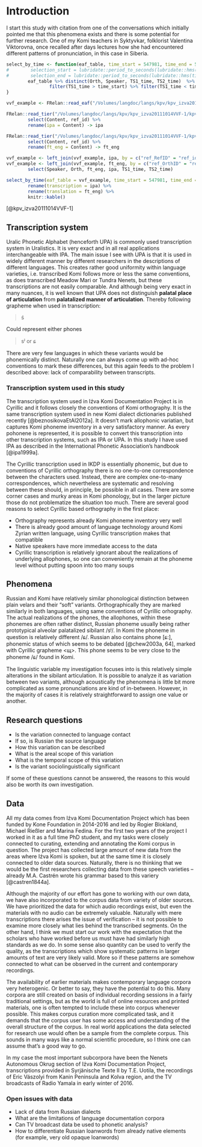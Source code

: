 # Introduction

<!-- <center><iframe width="100%" height="500" src="abstract.pdf"></iframe></center> -->

I start this study with citation from one of the conversations which initially pointed me that this phenomena exists and there is some potential for further research. One of my Komi teachers in Syktyvkar, folklorist Valentina Viktorovna, once recalled after days lectures how she had encountered different patterns of pronunciation, in this case in Siberia.

```r


select_by_time <- function(eaf_table, time_start = 547981, time_end = 578751){
#        selection_start = lubridate::period_to_seconds(lubridate::hms(time_start)) * 1000
#        selection_end = lubridate::period_to_seconds(lubridate::hms(time_end)) * 1000
        eaf_table %>% distinct(Orth, Speaker, TS1_time, TS2_time)  %>% filter(Speaker == "VVF-F-1957") %>%
                filter(TS1_time > time_start) %>% filter(TS1_time < time_end)
}

vvf_example <- FRelan::read_eaf("/Volumes/langdoc/langs/kpv/kpv_izva20111014VVF-1/kpv_izva20111014VVF-1.eaf", simplify = F)

FRelan::read_tier("/Volumes/langdoc/langs/kpv/kpv_izva20111014VVF-1/kpv_izva20111014VVF-1.eaf", "phonet-ipaT", "VVF-F-1957") %>% 
        select(Content, ref_id) %>%
        rename(ipa = Content) -> ipa

FRelan::read_tier("/Volumes/langdoc/langs/kpv/kpv_izva20111014VVF-1/kpv_izva20111014VVF-1.eaf", "ft-engT", "VVF-F-1957") %>% 
        select(Content, ref_id) %>%
        rename(ft_eng = Content) -> ft_eng

vvf_example <- left_join(vvf_example, ipa, by = c("ref_RefID" = "ref_id")) %>% distinct(ref_RefID)
vvf_example <- left_join(vvf_example, ft_eng, by = c("ref_OrthID" = "ref_id")) %>% 
        select(Speaker, Orth, ft_eng, ipa, TS1_time, TS2_time)

select_by_time(eaf_table = vvf_example, time_start = 547981, time_end = 578751) %>% select(ipa, ft_eng) %>%
        rename(transcription = ipa) %>%
        rename(translation = ft_eng) %>%
        knitr::kable()

```

[@kpv_izva20111014VVF-1]

## Transcription system

Uralic Phonetic Alphabet (henceforth UPA) is commonly used transcription system in Uralistics. It is very exact and in all real applications interchangeable with IPA. The main issue I see with UPA is that it is used in widely different manner by different researchers in the descriptions of different languages. This creates rather good uniformity within language varieties, i.e. transcribed Komi follows more or less the same conventions, as does transcribed Meadow Mari or Tundra Nenets, but these transcriptions are not easily comparable. And although being very exact in many nuances, it is well known that UPA does not distinguish **palatal place of articulation** from **palatalized manner of articulation**. Thereby following grapheme when used in transcription:

> ś

Could represent either phones

> sʲ or ɕ

There are very few languages in which these variants would be phonemically distinct. Naturally one can always come up with ad-hoc conventions to mark these differences, but this again feeds to the problem I described above: lack of comparability between transcripts.

### Transcription system used in this study {#transcription-system}

The transcription system used in Iźva Komi Documentation Project is in Cyrillic and it follows closely the conventions of Komi orthography. It is the same transcription system used in new Komi dialect dictionaries published recently [@beznosikovaEtAl2012a]. It doesn't mark allophonic variatian, but captures Komi phoneme inventory in a very satisfactory manner. As every pohonene is represented, it is possible to convert this transcription into other transcription systems, such as IPA or UPA. In this study I have used IPA as described in the International Phonetic Association's handbook [@ipa1999a].

The Cyrillic transcription used in IKDP is essentially phonemic, but due to conventions of Cyrillic orthography there is no one-to-one correspondence between the characters used. Instead, there are complex one-to-many correspondences, which nevertheless are systematic and resolving between these should, in principle, be possible in all cases. There are some corner cases and murky areas in Komi phonology, but in the larger picture those do not problematize the situation too much. There are several good reasons to select Cyrillic based orthography in the first place:

- Orthography represents already Komi phoneme inventory very well
- There is already good amount of language technology around Komi Zyrian written language, using Cyrillic transcription makes that compatible
- Native speakers have more immediate access to the data
- Cyrillic transcription is relatively ignorant about the realizations of underlying allophones, so one can conveniently remain at the phoneme level without putting spoon into too many soups

## Phenomena

Russian and Komi have relatively similar phonological distinction between plain velars and their "soft" variants. Orthographically they are marked similarly in both languages, using same conventions of Cyrillic orhography. The actual realizations of the phones, the allophones, within these phonemes are often rather distinct, Russian phoneme usually being rather prototypical alveolar palatalized sibilant /sʲ/. In Komi the phoneme in question is relatively different /ɕ/.  Russian also contains phone [ɕ:], phonemic status of which seems to be debated [@chew2003a, 64], marked with Cyrillic grapheme \<щ\>. This phone seems to be very close to the phoneme /ɕ/ found in Komi.

<!-- prostoj : proɕ:e 
     osʲenʲ : osʲenʲu-
     счастье > [ˈɕːæsʲtʲjə] 
     -->

The linguistic variable my investigation focuses into is this relatively simple alterations in the sibilant articulation. It is possible to analyze it as variation between two variants, although acoustically the phenomena is little bit more complicated as some pronunciations are kind of in-between. However, in the majority of cases it is relatively straightforward to assign one value or another.

## Research questions

* Is the variation connected to language contact
* If so, is Russian the source language
* How this variation can be described
* What is the areal scope of this variation
* What is the temporal scope of this variation
* Is the variant sociolinguistically significant

If some of these questions cannot be answered, the reasons to this would also be worth its own investigation.

## Data

All my data comes from Iźva Komi Documentation Project which has been funded by Kone Foundation in 2014-2016 and led by Rogier Blokland, Michael Rießler and Marina Fedina. For the first two years of the project I worked in it as a full time PhD student, and my tasks were closely connected to curating, extending and annotating the Komi corpus in question. The project has collected large amount of new data from the areas where Iźva Komi is spoken, but at the same time it is closely connected to older data sources. Naturally, there is no thinking that we would be the first researchers collecting data from these speech varieties -- already M.A. Castrén wrote his grammar based to this variery [@castren1844a].

Although the majority of our effort has gone to working with our own data, we have also incorporated to the corpus data from variety of older sources. We have prioritized the data for which audio recordings exist, but even the materials with no audio can be extremely valuable. Naturally with mere transcriptions there arises the issue of verification -- it is not possible to examine more closely what lies behind the transcribed segments. On the other hand, I think we must start our work with the expectation that the scholars who have worked before us must have had similarly high standards as we do. In some sense also quantity can be used to verify the quality, as the transcriptions which show systematic patterns in larger amounts of text are very likely valid. More so if these patterns are somehow connected to what can be observed in the current and contemporary recordings.

The availability of earlier materials makes contemporary language corpora very heterogenic. Or better to say, they have the potential to do this. Many corpora are still created on basis of individual recording sessions in a fairly traditional settings, but as the world is full of online resources and printed materials, one is often tempted to include these into corpus whenever possible. This makes corpus curation more complicated task, and it demands that the corpus user has some access and understanding of the overall structure of the corpus. In real world applications the data selected for research use would often be a sample from the complete corpus. This sounds in many ways like a normal scientific procedure, so I think one can assume that's a good way to go.

In my case the most important subcorpora have been the Nenets Autonomous Okrug section of Iźva Komi Documentation Project, transcriptions provided in Syrjänische Texte II by T.E. Uotila, the recordings of Eric Vászolyi from Kanin Peninsula and Kolva region, and the TV broadcasts of Radio Yamala in early winter of 2016.

### Open issues with data

* Lack of data from Russian dialects
* What are the limitations of language documentation corpora
* Can TV broadcast data be used to phonetic analysis?
* How to differentiate Russian loanwords from already native elements (for example, very old opaque loanwords)
